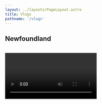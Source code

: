 ```yaml
---
layout: ../layouts/PageLayout.astro
title: Vlogs
pathname: '/vlogs'
---
```


## Newfoundland
<br />
<Video url="https://www.youtube.com/embed/BT-9pYCLlf4?si=tQpe2I3SxvpNMgjz" />
<br />
<Video url="https://www.youtube.com/embed/qstjFg0lWoE?si=Q6xmL80S4FKQX3sA" />

<br />
## Ontario
<br />
<Video url="https://www.youtube.com/embed/9gCzxSRZ4zE?si=Tt1ESFdftJUgNypu" />
<br />
<Video url="https://www.youtube.com/embed/Dy4wqtsxFYU?si=F8jHT3M5dbV6Pt3Z" />

<br />
## Manitoba
<br />
<Video url="https://www.youtube.com/embed/NFNPm78mbKA?si=w-ZgiCn7gfkeYt0I" />

<br />
## Saskatchwan
<br />
<Video url="https://www.youtube.com/embed/yu1DEdlHRwU?si=xv9f4_tQvHPYWBMs" />

<br />
## Alberta
<br />
<Video url="https://www.youtube.com/embed/rOjPjZWqXu4?si=oluUt4mL9uOrZ0HV" />

<br />
## British Colombia
<br />
<Video url="https://www.youtube.com/embed/EknTQhw2_dw?si=LbH_eGaIWO8Cm8D5" />
